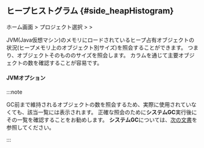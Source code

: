 ## ヒープヒストグラム {#side_heapHistogram}

ホーム画面 &gt; プロジェクト選択 &gt; <Cmdname sid="side_agentsConfiguration" className="uitext" /> &gt; <Cmdname sid="side_heapHistogram" className="uitext" />

<ImgLang img='ipa-heap-histogram-java.png' desc='ヒープヒストグラム' />

JVM(Java仮想マシン)のメモリにロードされているヒープ占有オブジェクトの状況(ヒープメモリ上のオブジェクト別サイズ)を照会することができます。 つまり、オブジェクトそのもののサイズを照会します。 <Cmdname sid="count" className="uitext" />カラムを通じて主要オブジェクトの数を確認することが容易です。 

#### JVMオプション


<Jvm />

:::note 

GC前まで維持されるオブジェクトの数を照会するため、実際に使用されていなくても、該当一覧には表示されます。 正確な照会のために**システムGC**実行後にその一覧を確認することをお勧めします。 **システムGC**については、[次の文書](#side_systemGarbageCollection)を参照してください。

:::
